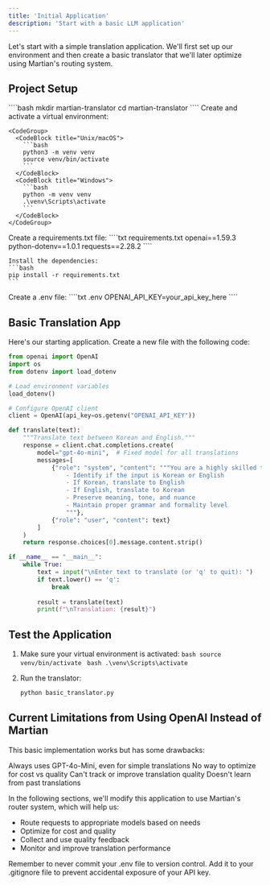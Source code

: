 ```yaml
---
title: 'Initial Application'
description: 'Start with a basic LLM application'
---
```


Let's start with a simple translation application. We'll first set up our environment and then create a basic translator that we'll later optimize using Martian's routing system.

## Project Setup

<Steps>
  <Step title="Create Project Directory">
    ````bash
    mkdir martian-translator
    cd martian-translator
    ````
  </Step>

  <Step title="Create Virtual Environment">
    Create and activate a virtual environment:
    
    <CodeGroup>
      <CodeBlock title="Unix/macOS">
        ```bash
        python3 -m venv venv
        source venv/bin/activate
        ```
      </CodeBlock>
      <CodeBlock title="Windows">
        ```bash
        python -m venv venv
        .\venv\Scripts\activate
        ```
      </CodeBlock>
    </CodeGroup>
  </Step>

  <Step title="Install Dependencies">
    Create a requirements.txt file:
    ````txt requirements.txt
    openai==1.59.3
    python-dotenv==1.0.1
    requests==2.28.2
    ````

    Install the dependencies:
    ```bash
    pip install -r requirements.txt
    ```
  </Step>

  <Step title="Set Up Environment Variables">
    Create a .env file:
    ````txt .env
    OPENAI_API_KEY=your_api_key_here
    ````
  </Step>
</Steps>

## Basic Translation App
Here's our starting application. Create a new file with the following code:

````python basic_translator.py
from openai import OpenAI
import os
from dotenv import load_dotenv

# Load environment variables
load_dotenv()

# Configure OpenAI client
client = OpenAI(api_key=os.getenv("OPENAI_API_KEY"))

def translate(text):
    """Translate text between Korean and English."""
    response = client.chat.completions.create(
        model="gpt-4o-mini",  # Fixed model for all translations
        messages=[
            {"role": "system", "content": """You are a highly skilled translator with expertise in many languages. Your task is to:
                - Identify if the input is Korean or English
                - If Korean, translate to English
                - If English, translate to Korean
                - Preserve meaning, tone, and nuance
                - Maintain proper grammar and formality level
                """},
            {"role": "user", "content": text}
        ]
    )
    return response.choices[0].message.content.strip()

if __name__ == "__main__":
    while True:
        text = input("\nEnter text to translate (or 'q' to quit): ")
        if text.lower() == 'q':
            break
            
        result = translate(text)
        print(f"\nTranslation: {result}")
````

## Test the Application

1. Make sure your virtual environment is activated:
   <CodeGroup>
     <CodeBlock title="Unix/macOS">
       ````bash
       source venv/bin/activate
       ````
     </CodeBlock>
     <CodeBlock title="Windows">
       ````bash
       .\venv\Scripts\activate
       ````
     </CodeBlock>
   </CodeGroup>

2. Run the translator:
   ````bash
   python basic_translator.py
   ````

## Current Limitations from Using OpenAI Instead of Martian
This basic implementation works but has some drawbacks:

<CardGroup cols={2}>
  <Card title="Fixed Model" icon="lock">
    Always uses GPT-4o-Mini, even for simple translations
  </Card>
  <Card title="Cost Inefficient" icon="money-bill">
    No way to optimize for cost vs quality
  </Card>
  <Card title="No Quality Metrics" icon="chart-line">
    Can't track or improve translation quality
  </Card>
  <Card title="No Feedback Loop" icon="rotate">
    Doesn't learn from past translations
  </Card>
</CardGroup>

In the following sections, we'll modify this application to use Martian's router system, which will help us:
- Route requests to appropriate models based on needs
- Optimize for cost and quality
- Collect and use quality feedback
- Monitor and improve translation performance

<Note>
  Remember to never commit your .env file to version control. Add it to your .gitignore file to prevent accidental exposure of your API key.
</Note>
